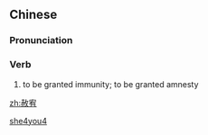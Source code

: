 ==Chinese==
{{zh-forms}}

===Pronunciation===
{{zh-pron
|m=shèyòu
|cat=v
}}

===Verb===
{{zh-verb}}

# {{lb|zh|archaic}} to be granted immunity; to be granted amnesty

[[Category:Mandarin archaic terms|she4you4]]

[[zh:赦宥]]